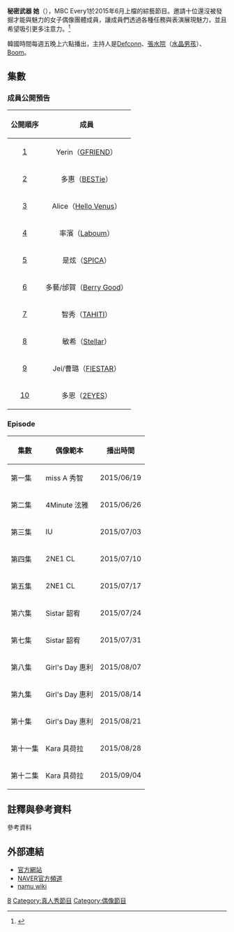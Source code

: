 {{expand|time=2015-09-04T11:17:17+00:00}}
{{refimprove|time=2015-09-04T11:17:17+00:00}}
{{Infobox television
| show_name       = 秘密武器 她<br />비밀병기 그녀
| image           = [[File:Her_Secret_Weapon.jpg|280px]]
| image_size      = 
| caption         = 
| genre           = 韓國綜藝節目
| creator         = [[MBC|MBC Every 1]]
| director        = 
| developer       =
| presenter       = [[Defconn|Defconn]]、[[張水院|張水院]]（[[水晶男孩|水晶男孩]]）、[[Boom_(藝人)|Boom]]
| starring        = 
| country         = [[韓國|韓國]]
| language        = [[韓語|韓語]]
| num_episodes    = 
| location        = [[韓國|韓國]]
| camera          = 
| runtime         = 
| picture_format  =
| audio_format    =
| first_aired     = 2015年6月19日
| last_aired      = 2015年9月4日
| preceded_by     =
| followed_by     = 
| website         = http://www.mbcplus.com/secretweapon
}}

'''秘密武器 她'''（{{lang-ko|'''비밀병기 그녀'''}}），MBC Every1於2015年6月上檔的綜藝節目。邀請十位還沒被發掘才能與魅力的女子偶像團體成員，讓成員們透過各種任務與表演展現魅力，並且希望吸引更多注意力。<ref>{{cite news|url= http://osen.mt.co.kr/article/G1110171814|title=‘비밀병기 그녀’, 세 번째 멤버는 헬로비너스 앨리스|publisher=OSEN|date=2015-06-07|language=ko}}</ref> 

韓國時間每週五晚上六點播出，主持人是[[Defconn|Defconn]]、[[張水院|張水院]]（[[水晶男孩|水晶男孩]]）、[[Boom_(藝人)|Boom]]。

==集數==

===成員公開預告===

{| class="wikitable"
! align="center"|公開順序
! align="center"|成員
|-
| align=center | [http://tvcast.naver.com/v/415572 1] 
| Yerin（[[GFRIEND|GFRIEND]]）
|-
| align=center | [http://tvcast.naver.com/v/415629 2] 
| 多惠（[[BESTie|BESTie]]）
|-
| align=center | [http://tvcast.naver.com/v/415638 3] 
| Alice（[[Hello_Venus|Hello Venus]]）
|-
| align=center | [http://tvcast.naver.com/v/415641 4] 
| 率濱（[[Laboum|Laboum]]）
|-
| align=center | [http://tvcast.naver.com/v/417024 5]
| 是炫（[[SPICA_(組合)|SPICA]]）
|-
| align=center | [http://tvcast.naver.com/v/417220 6]
| 多藝/邰賀（[[Berry_Good|Berry Good]]）
|-
| align=center | [http://tvcast.naver.com/v/417221 7]
| 智秀（[[TAHITI|TAHITI]]）
|-
| align=center | [http://tvcast.naver.com/v/419647 8]
| 敏希（[[Stellar|Stellar]]）
|-
| align=center | [http://tvcast.naver.com/v/419656 9]
| Jei/曹璐（[[FIESTAR|FIESTAR]]）
|-
| align=center | [http://tvcast.naver.com/v/419658 10]
| 多恩（[[2EYES|2EYES]]）
|}

===Episode===
{| class="wikitable"
|-
! 集數 !! 偶像範本 !! 播出時間 
|-
| 第一集 || miss A 秀智 || 2015/06/19 
|-
| 第二集 || 4Minute 泫雅 || 2015/06/26 
|-
| 第三集 || IU || 2015/07/03 
|-
| 第四集 || 2NE1 CL || 2015/07/10 
|-
| 第五集 || 2NE1 CL || 2015/07/17 
|-
| 第六集 || Sistar 韶宥 || 2015/07/24 
|-
| 第七集 || Sistar 韶宥 || 2015/07/31 
|-
| 第八集 || Girl's Day 惠利 || 2015/08/07 
|-
| 第九集 || Girl's Day 惠利 || 2015/08/14 
|-
| 第十集 || Girl's Day 惠利 || 2015/08/21 
|-
| 第十一集 || Kara 具荷拉 || 2015/08/28 
|-
| 第十二集 || Kara 具荷拉 || 2015/09/04 
|}

== 註釋與參考資料 ==
;參考資料
{{reflist}}

== 外部連結 ==
*[https://web.archive.org/web/20150618131932/http://www.mbcplus.com/secretweapon 官方網站] {{ko}}
*[http://tvcast.naver.com/secretweapon NAVER官方頻道] {{ko}}
*[https://namu.wiki/w/%EB%B9%84%EB%B0%80%EB%B3%91%EA%B8%B0%20%EA%B7%B8%EB%85%80 namu wiki] {{Wayback|url=https://namu.wiki/w/%EB%B9%84%EB%B0%80%EB%B3%91%EA%B8%B0%20%EA%B7%B8%EB%85%80 |date=20160304191400 }} {{ko}}

[[Category:韓國綜藝節目|B]]
[[Category:真人秀節目|Category:真人秀節目]]
[[Category:偶像節目|Category:偶像節目]]
